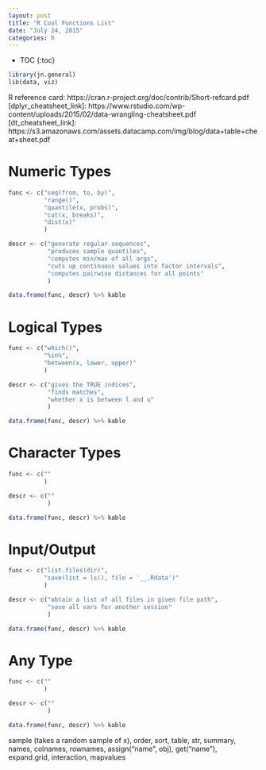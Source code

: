 ```yaml
---
layout: post
title: "R Cool Functions List"
date: "July 24, 2015"
categories: R
---
```


* TOC
{:toc}

```r
library(jn.general)
lib(data, viz)
```
R reference card: https://cran.r-project.org/doc/contrib/Short-refcard.pdf
[dplyr_cheatsheet_link]: https://www.rstudio.com/wp-content/uploads/2015/02/data-wrangling-cheatsheet.pdf
[dt_cheatsheet_link]: https://s3.amazonaws.com/assets.datacamp.com/img/blog/data+table+cheat+sheet.pdf

# Numeric Types
```r
func <- c("seq(from, to, by)",
          "range()",
          "quantile(x, probs)",
          "cut(x, breaks)",
          "dist(x)"
          )

descr <- c("generate regular sequences",
           "produces sample quantiles",
           "computes min/max of all args",
           "cuts up continuous values into factor intervals",
           "computes pairwise distances for all points"
           )

data.frame(func, descr) %>% kable
```

# Logical Types
```r
func <- c("which()",
          "%in%", 
          "between(x, lower, upper)"
          )

descr <- c("gives the TRUE indices",
           "finds matches", 
           "whether x is between l and u"
           )

data.frame(func, descr) %>% kable
```

# Character Types
```r
func <- c(""
          )

descr <- c(""
           )

data.frame(func, descr) %>% kable
```

# Input/Output
```r
func <- c("list.files(dir)",
          "save(list = ls(), file = '__.Rdata')"
          )

descr <- c("obtain a list of all files in given file path",
           "save all vars for another session"
           )

data.frame(func, descr) %>% kable
```


# Any Type
```r
func <- c(""
          )

descr <- c(""
           )

data.frame(func, descr) %>% kable
```
sample (takes a random sample of x), order, sort, table, str, summary, names, colnames, rownames, assign("name", obj), get("name"), expand.grid, interaction, mapvalues
